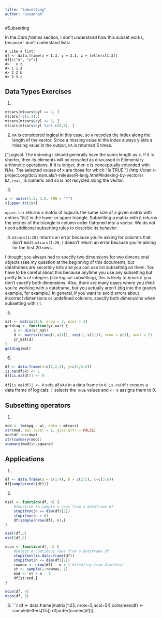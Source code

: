 ```yaml
---
title: "Subsetting"
author: "Susannah"
---
```

#Subsetting

In the *Data frames* section, I don't understand how this subset works, because I don't understand lists:
```
# Like a list:
df <- data.frame(x = 1:3, y = 3:1, z = letters[1:3])
df[c("x", "z")]
#>   x z
#> 1 1 a
#> 2 2 b
#> 3 3 c
```
## Data Types Exercises
 
 1. 
 ```r
 mtcars[mtcars$cyl == 4, ]
 mtcars[-c(1:4),]
 mtcars[mtcars$cyl <= 5, ]
 mtcars[mtcars$cyl %in% c(4,6), ]
 ```
 2. `NA` is considered logical in this case, so `R` recycles the index along the length of the vector. Since a missing value in the index always yields a missing value in the output, `NA` is returned 5 times. 
 
 ["Logical. The indexing i should generally have the same length as x. If it is shorter, then its elements will be recycled as discussed in Elementary arithmetic operations. If it is longer, then x is conceptually extended with NAs. The selected values of x are those for which i is TRUE."] (http://cran.r-project.org/doc/manuals/r-release/R-lang.html#Indexing-by-vectors) `NA_real_` is numeric and so is not recycled along the vector.
 
 3. 
 ```r
 x <- outer(1:5, 1:5, FUN = "*")
 x[upper.tri(x)]
 ```
 `upper.tri` returns a matrix of logicals the same size of a given matrix with entries `TRUE` in the lower or upper triangle. Subsetting a matrix with it returns the entries of the triangle in column order flattened into a vector. We do not need additional subsetting rules to describe its behavior.
 
 4. `mtcars[1:20]` returns an error because you're asking for columns that don't exist. `mtcars[1:20,]` doesn't return an error because you're asking for the first 20 rows. 

I thought you always had to specify two dimensions for two dimensional objects (see my question at the beginning of this document), but dataframes are secretely lists and you can use list subsetting on them. You have to be careful about this because anytime you use any subsetting but pretty lists of integers (like logical subsetting), this is likely to break if you don't specify both dimensions. Also, there are many cases where you *think* you're working with a dataframe, but you actually aren't (dig into the grades example, for example.) In general, if you want to avoid errors about incorrect dimensions or undefined columns, specify both dimensions when subsetting with `[]`.
 
 5. 
 ```r
 mat <- matrix(1:9, nrow = 3, ncol = 3)
 getdiag <- function(yr_mat) {
     s <- dim(yr_mat)
     d <- matrix(c(seq(1,s[1]), seq(1, s[2])), nrow = s[1], ncol = 2)
     yr_mat[d]
 }
 getdiag(mat)
 ```
 
 6.
 ```r
 df <- data.frame(x=c(1,2,3), y=c(4,5,6))
 is.na(df$x) <- 1 
 df[is.na(df)] <- 0 
 ```
 `df[is.na(df)] <- 0` sets all `NA`s in a data frame to `0`. `is.na(df)` creates a data frame of logicals. `[` selects the `TRUE` values and `<- 0` assigns them to 0.
 
## Subsetting operators

1. 
```r
mod <- lm(mpg ~ wt, data = mtcars)
str(mod, max.level = 1, give.attr = FALSE)
mod$df.residual
str(summary(mod))
summary(mod)$r.squared
```

## Applications

1.
```r
df <- data.frame(a = c(1:4), b = c(2:5), c=c(3:6))
df[sample(ncol(df))]
```

2. 
```r
msel <- function(df, n) { 
    #function to sample n rows from a dataframe df
    stopifnot(n <= dim(df)[2])
    stopifnot(n > 0)
    df[sample(nrow(df), n),]
}

msel(df,3)
msel(df,5)

mcon <- function(df, n) {
    #select n continous rows from a dataframe df
    stopifnot(is.data.frame(df))
    stopifnot(n <= dim(df)[2])
    rowmax <- nrow(df) - n + 1 #stealing from Alaethea!
    st <- sample(1:rowmax, 1)
    end <- st + n - 1
    df[st:end,]
}

mcon(df, 4)
mcon(df, 3)
```

3. 
```r
df <- data.frame(matrix(1:25, nrow=5,ncol=5))
colnames(df) <- sample(letters[1:5])
df[order(names(df))]
 